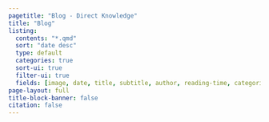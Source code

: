 ```yaml
---
pagetitle: "Blog - Direct Knowledge"
title: "Blog"
listing:
  contents: "*.qmd"
  sort: "date desc"
  type: default
  categories: true
  sort-ui: true
  filter-ui: true
  fields: [image, date, title, subtitle, author, reading-time, categories, description]
page-layout: full
title-block-banner: false
citation: false
---
```



